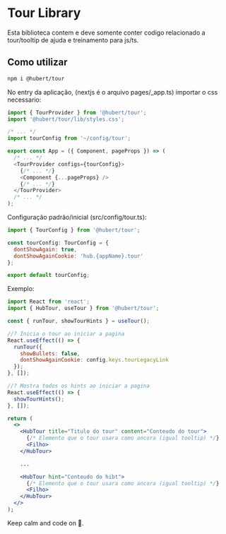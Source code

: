 
<Meta title="Libs/Tour/Overview" />

# Tour Library

Esta biblioteca contem e deve somente conter codigo relacionado a tour/tooltip de ajuda e treinamento para js/ts.

## Como utilizar

```sh
npm i @hubert/tour
```

No entry da aplicação, (nextjs é o arquivo pages/\_app.ts) importar o css necessario:

```js
import { TourProvider } from '@hubert/tour';
import '@hubert/tour/lib/styles.css';

/* ... */
import tourConfig from '~/config/tour';

export const App = ({ Component, pageProps }) => (
  /* ... */
  <TourProvider configs={tourConfig}>
    {/* ... */}
    <Component {...pageProps} />
    {/* ... */}
  </TourProvider>
  /* ... */
);
```

Configuração padrão/inicial (src/config/tour.ts):

```js
import { TourConfig } from '@hubert/tour';

const tourConfig: TourConfig = {
  dontShowAgain: true,
  dontShowAgainCookie: 'hub.{appName}.tour'
};

export default tourConfig;
```

Exemplo:

```jsx
import React from 'react';
import { HubTour, useTour } from '@hubert/tour';

const { runTour, showTourHints } = useTour();

//? Inicia o tour ao iniciar a pagina
React.useEffect(() => {
  runTour({
    showBullets: false,
    dontShowAgainCookie: config.keys.tourLegacyLink
  });
}, []);

//? Mostra todos os hints ao iniciar a pagina
React.useEffect(() => {
  showTourHints();
}, []);

return (
  <>
    <HubTour title="Titulo do tour" content="Conteudo do tour">
      {/* Elemento que o tour usara como ancora (igual tooltip) */}
      <Filho>
    </HubTour>

    ...

    <HubTour hint="Conteudo do hibt">
      {/* Elemento que o tour usara como ancora (igual tooltip) */}
      <Filho>
    </HubTour>
  </>
);
```

Keep calm and code on 🤘.

